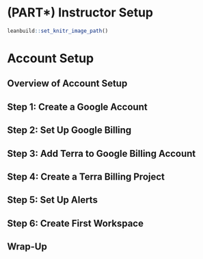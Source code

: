 # (PART\*) Instructor Setup {-}

```r
leanbuild::set_knitr_image_path()
```

# Account Setup

## Overview of Account Setup

## Step 1: Create a Google Account

## Step 2: Set Up Google Billing

## Step 3: Add Terra to Google Billing Account

## Step 4: Create a Terra Billing Project

## Step 5: Set Up Alerts

## Step 6: Create First Workspace  {#first-workspace}

## Wrap-Up
